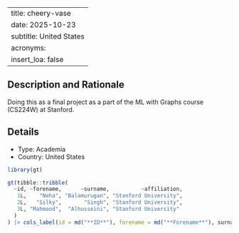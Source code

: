 
---
title: cheery-vase
date: 2025-10-23
subtitle: United States
acronyms:
  insert_loa: false
---

## Description and Rationale

Doing this as a final project as a part of the ML with Graphs course (CS224W) at Stanford.

## Details

* Type: Academia
* Country: United States

```r
library(gt)

gt(tibble::tribble(
  ~id, ~forename,      ~surname,          ~affiliation,
   1L,    "Neha", "Balamurugan", "Stanford University",
   2L,   "Silky",       "Singh", "Stanford University",
   3L, "Mahmood",  "Alhusseini", "Stanford University"
  )
) |> cols_label(id = md("**ID**"), forename = md("**Forename**"), surname ~ md("**Surname**"), affiliation ~ md("**Affiliation**"))
```
